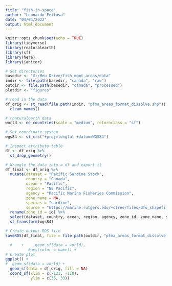 ```yaml
---
title: "fish-in-space"
author: "Leonardo Feitosa"
date: "04/04/2022"
output: html_document
---
```


```r
knitr::opts_chunk$set(echo = TRUE)
library(tidyverse)
library(rnaturalearth)
library(sf)
library(here)
library(janitor)
```

```r
# Set directories
basedir <- "G:/Meu Drive/fish_mgmt_areas/data"
indir <- file.path(basedir, "canada", "raw")
outdir <- file.path(basedir, "canada", "processed")
plotdir <- "figures"
```


```r
# read in the data
df_orig <- st_read(file.path(indir, "pfma_areas_format_dissolve.shp")) %>% 
  clean_names()

# rnaturalearth data
world <- ne_countries(scale = "medium", returnclass = "sf")
```

```r
# Set coordinate system
wgs84 <- st_crs("+proj=longlat +datum=WGS84")
```

```r
# Inspect attribute table
df <- df_orig %>% 
  st_drop_geometry()
```


```r
# Wrangle the data into a df and export it
df_final <- df_orig %>% 
  mutate(dataset = "Pacific Sardine Stock",
         country = "Canada",
         ocean = "Pacific",
         region = "NE Pacific",
         agency = "Pacific Marine Fisheries Commission",
         zone_name = NA,
         species = "sardine",
         source = "https://marine.rutgers.edu/~cfree/files/dfo_shapefiles/dfo_west_pacific_sardine_wcvi_surveys.zip") %>% 
  rename(zone_id = id) %>% 
  select(dataset, country, ocean, region, agency, zone_id, zone_name, species, source) %>% 
  st_transform(wgs84)
```

```r
# Create output RDS file
saveRDS(df_final, file = file.path(outdir, "pfma_areas_format_dissolve.Rds"))
```

```r
  #    +     geom_sf(data = world),
          #aes(color = name)) +
# Create plot
ggplot() +
#  geom_sf(data = world) +
  geom_sf(data = df_orig, fill = NA) 
  coord_sf(xlim = c(-121, -118),
           ylim = c(35, 33))
```

